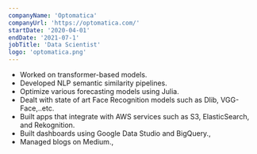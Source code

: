```yaml
---
companyName: 'Optomatica'
companyUrl: 'https://optomatica.com/'
startDate: '2020-04-01'
endDate: '2021-07-1'
jobTitle: 'Data Scientist'
logo: 'optomatica.png'
---
```


- Worked on transformer-based models.
- Developed NLP semantic similarity pipelines.
- Optimize various forecasting models using Julia.
- Dealt with state of art Face Recognition models such as Dlib, VGG-Face,..etc.
- Built apps that integrate with AWS services such as S3, ElasticSearch, and Rekognition.
- Built dashboards using Google Data Studio and BigQuery.,
- Managed blogs on Medium.,
